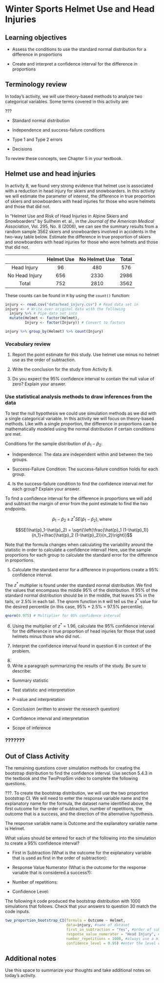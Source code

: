 # Winter Sports Helmet Use and Head Injuries

## Learning objectives

* Assess the conditions to use the standard normal distribution for a difference in proportions

* Create and interpret a confidence interval for the difference in proportions

## Terminology review
In today's activity, we will use theory-based methods to analyze two categorical variables. Some terms covered in this activity are:

???


* Standard normal distribution

* Independence and success-failure conditions

* Type 1 and Type 2 errors

* Decisions

To review these concepts, see Chapter 5 in your textbook.

\newpage

## Helmet use and head injuries

In activity 8, we found very strong evidence that helmet use is associated with a reduction in head injury for skiers and snowboarders.  In this activity we will estimate the parameter of interest, the difference in true proportion of skiers and snowboarders with head injuries for those who wore helmets and those that did not.


In "Helmet Use and Risk of Head Injuries in Alpine Skiers and Snowboarders" by Sullheim et. al., in the *Journal of the American Medical Association*, Vol. 295, No. 8 (2006), we can see the summary results from a random sample 3562 skiers and snowboarders involved in accidents in the two-way table below. Estimate the difference in true proportion of skiers and snowboarders with head injuries for those who wore helmets and those that did not. 

|                | Helmet Use | No Helmet Use | Total |
|:--------------:|:----------:|:-------------:|:-----:|
| Head Injury    |     96     |      480      |  576  |
| No Head Injury |     656    |      2330     |  2986 |
| Total          |     752    |      2810     |  3562 |

These counts can be found in `R` by using the `count()` function:
```r
injury <- read.csv("data/head_injury.csv") # Read data set in
injury <- # Write over original data with the following
  injury %>% # Pipe data set into
  mutate(Helmet <- factor(Helmet),
         Injury <- factor(Injury)) # Convert to factors

injury %>% group_by(Helmet) %>% count(Injury)
```


### Vocabulary review {-}

1.  Report the point estimate for this study.  Use helmet use minus no helmet use as the order of subtraction.

\vspace{0.4in}

2. Write the conclusion for the study from Activity 8.

\vspace{1in}

3. Do you expect the 95% confidence interval to contain the null value of zero?  Explain your answer.

\vspace{1in}


### Use statistical analysis methods to draw inferences from the data {-}

To test the null hypothesis we could use simulation methods as we did with a single categorical variable. In this activity we will focus on theory-based methods.  Like with a single proportion, the difference in proportions can be mathematically modeled using the normal distribution if certain conditions are met.

Conditions for the sample distribution of $\hat{p}_1-\hat{p}_2$:

* Independence: The data are independent within and between the two groups.

* Success-Failure Condition: The success-failure condition holds for each group.


4. Is the success-failure condition to find the confidence interval met for each group?  Explain your answer.

\vspace{1in}

To find a confidence interval for the difference in proportions we will add and subtract the margin of error from the point estimate to find the two endpoints.

 $$\hat{p}_1-\hat{p}_2\pm z^*SE(\hat{p}_1-\hat{p}_2), \text{where}$$
 
 $$SE(\hat{p}_1-\hat{p}_2) = \sqrt{\left(\frac{\hat{p}_1 (1-\hat{p}_1)}{n_1}+\frac{\hat{p}_2 (1-\hat{p}_2)}{n_2}\right)}$$
 
Note that the formula changes when calculating the variability around the statistic in order to calculate a confidence interval!  Here, use the sample proportions for each group to calculate the standard error for the difference in proportions.


5. Calculate the standard error for a difference in proportions create a 95% confidence interval.  

\vspace{1in}

The $z^*$ multiplier is found under the standard normal distribution. We find the values that encompass the middle 95% of the distribution.  If 95\% of the standard normal distribution should be in the middle, that leaves 5\% in the tails, or 2.5\% in each tail.  The qnorm function in `R` will tell us the $z^*$ value for the desired percentile (in this case, 95\% + 2.5\% = 97.5\% percentile). 

```r
qnorm(0.975) # Multiplier for 95% confidence interval
```

6. Using the multiplier of $z^*$ = 1.96, calculate the 95% confidence interval for the difference in true proportion of head injuries for those that used helmets minus those who did not. 

\vspace{1in}

7. Interpret the confidence interval found in question 6 in context of the problem.

\vspace{1in}

8.  
24. Write a paragraph summarizing the results of the study.  Be sure to describe:

* Summary statistic

* Test statistic and interpretation

* P-value and interpretation

* Conclusion (written to answer the research question)

* Confidence interval and interpretation

* Scope of inference

\vspace{2in}


### ??????? {-}


\newpage

## Out of Class Activity

The remaining questions cover simulation methods for creating the bootstrap distribution to find the confidence interval. Use section 5.4.3 in the textbook and the TwoPropSim video to complete the following questions.

???.  To create the bootstrap distribution, we will use the two proportion bootstrap CI.  We will need to enter the response variable name and the explanatory name for the formula, the dataset name identified above, the first outcome for the order of subtraction, number of repetitions, the outcome that is a success, and the direction of the alternative hypothesis.

The response variable name is Outcome and the explanatory variable name is Helmet.

What values should be entered for each of the following into the simulation to create a 95% confidence interval?

\vspace{.2in}
* First in Subtraction (What is the outcome for the explanatory variable that is used as first in the order of subtraction):

\vspace{.2in}
* Response Value Numerator (What is the outcome for the response variable that is considered a success?):

\vspace{.2in}
* Number of repetitions:

\vspace{.2in}
* Confidence Level:

\vspace{.2in}

The following `R` code produced the bootstrap distribution with 1000 simulations that follows.  Check that your answers to question 30 match the code inputs.

```r
two_proportion_bootstrap_CI(formula = Outcome ~ Helmet, 
                            data=injury, #name of dataset
                            first_in_subtraction = "Yes", #order of subtraction: enter the name of Group 1
                            response_value_numerator = "Head Injury", #define which outcome is a success 
                            number_repetitions = 1000, #always use a minimum of 1000 repetitions
                            confidence_level = 0.95) #enter the level of confidence as a decimal

```



## Additional notes

Use this space to summarize your thoughts and take additional notes on today's activity.
